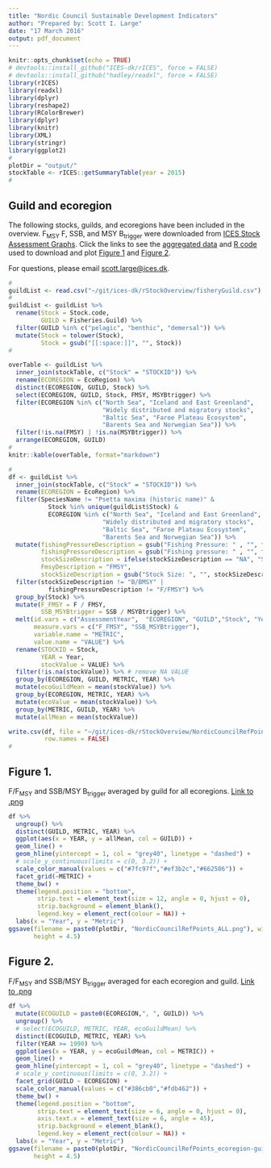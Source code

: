 ```yaml
---
title: "Nordic Council Sustainable Development Indicators"
author: "Prepared by: Scott I. Large"
date: "17 March 2016"
output: pdf_document
---
```


```r
knitr::opts_chunk$set(echo = TRUE)
# devtools::install_github("ICES-dk/rICES", force = FALSE)
# devtools::install_github("hadley/readxl", force = FALSE)
library(rICES)
library(readxl)
library(dplyr)
library(reshape2)
library(RColorBrewer)
library(dplyr)
library(knitr)
library(XML)
library(stringr)
library(ggplot2)
# 
plotDir = "output/"
stockTable <- rICES::getSummaryTable(year = 2015)
# 
```

## Guild and ecoregion

The following stocks, guilds, and ecoregions have been included in the overview. F~MSY~ F, SSB, and MSY B~trigger~ were downloaded from [ICES Stock Assessment Graphs](http://ices.dk/marine-data/tools/Pages/stock-assessment-graphs.aspx). Click the links to see the [aggregated data](https://github.com/ICES-dk/rStockOverview/blob/master/NordicCouncilRefPoints.csv) and [R code](https://github.com/ICES-dk/rStockOverview/blob/master/nordicIndicators.rmd) used to download and plot  [Figure 1](https://github.com/ICES-dk/rStockOverview/blob/master/output/NordicCouncilRefPoints_ALL.png) and [Figure 2](https://github.com/ICES-dk/rStockOverview/blob/master/output/NordicCouncilRefPoints_ecoregion-guild.png).

For questions, please email <A HREF="mailto:scott.large@ices.dk?subject=Nordic Council plots">scott.large@ices.dk</A>.

```r
# 
guildList <- read.csv("~/git/ices-dk/rStockOverview/fisheryGuild.csv")
# 
guildList <- guildList %>%
  rename(Stock = Stock.code,
         GUILD = Fisheries.Guild) %>%
  filter(GUILD %in% c("pelagic", "benthic", "demersal")) %>%
  mutate(Stock = tolower(Stock),
         Stock = gsub("[[:space:]]", "", Stock))
# 

overTable <- guildList %>%
  inner_join(stockTable, c("Stock" = "STOCKID")) %>%
  rename(ECOREGION = EcoRegion) %>%
  distinct(ECOREGION, GUILD, Stock) %>%
  select(ECOREGION, GUILD, Stock, FMSY, MSYBtrigger) %>%
  filter(ECOREGION %in% c("North Sea", "Iceland and East Greenland",
                          "Widely distributed and migratory stocks",
                          "Baltic Sea", "Faroe Plateau Ecosystem",
                          "Barents Sea and Norwegian Sea")) %>%
  filter(!is.na(FMSY) | !is.na(MSYBtrigger)) %>%
  arrange(ECOREGION, GUILD)
# 
knitr::kable(overTable, format="markdown")
```


```r
# 
df <- guildList %>%
  inner_join(stockTable, c("Stock" = "STOCKID")) %>%
  rename(ECOREGION = EcoRegion) %>%
  filter(SpeciesName != "Psetta maxima (historic name)" &
           Stock %in% unique(guildList$Stock) &
           ECOREGION %in% c("North Sea", "Iceland and East Greenland",
                          "Widely distributed and migratory stocks",
                          "Baltic Sea", "Faroe Plateau Ecosystem",
                          "Barents Sea and Norwegian Sea")) %>% 
  mutate(fishingPressureDescription = gsub("Fishing Pressure: " , "", fishingPressureDescription), 
         fishingPressureDescription = gsub("Fishing pressure: " , "", fishingPressureDescription),
         stockSizeDescription = ifelse(stockSizeDescription == "NA", "Stock Size: Relative", stockSizeDescription),
         FmsyDescription = "FMSY",
         stockSizeDescription = gsub("Stock Size: ", "", stockSizeDescription)) %>%
  filter(stockSizeDescription != "B/BMSY" |
           fishingPressureDescription != "F/FMSY") %>%
  group_by(Stock) %>%
  mutate(F_FMSY = F / FMSY,
         SSB_MSYBtrigger = SSB / MSYBtrigger) %>% 
  melt(id.vars = c("AssessmentYear",  "ECOREGION", "GUILD","Stock", "Year"),
       measure.vars = c("F_FMSY", "SSB_MSYBtrigger"),
       variable.name = "METRIC",
       value.name = "VALUE") %>%
  rename(STOCKID = Stock,
         YEAR = Year,
         stockValue = VALUE) %>%
  filter(!is.na(stockValue)) %>% # remove NA VALUE
  group_by(ECOREGION, GUILD, METRIC, YEAR) %>%
  mutate(ecoGuildMean = mean(stockValue)) %>%
  group_by(ECOREGION, METRIC, YEAR) %>%
  mutate(ecoValue = mean(stockValue)) %>%
  group_by(METRIC, GUILD, YEAR) %>%
  mutate(allMean = mean(stockValue))

write.csv(df, file = "~/git/ices-dk/rStockOverview/NordicCouncilRefPoints.csv",
          row.names = FALSE)
# 
```

## Figure 1. ## 

F/F~MSY~ and SSB/MSY B~trigger~ averaged by guild for all ecoregions. [Link to .png](https://github.com/ICES-dk/rStockOverview/blob/master/output/NordicCouncilRefPoints_ALL.png)

```r
df %>%
  ungroup() %>%
  distinct(GUILD, METRIC, YEAR) %>%
  ggplot(aes(x = YEAR, y = allMean, col = GUILD)) +
  geom_line() +
  geom_hline(yintercept = 1, col = "grey40", linetype = "dashed") +
  # scale_y_continuous(limits = c(0, 3.2)) +
  scale_color_manual(values = c("#7fc97f","#ef3b2c","#662506")) +
  facet_grid(~METRIC) +
  theme_bw() +
  theme(legend.position = "bottom",
        strip.text = element_text(size = 12, angle = 0, hjust = 0),
        strip.background = element_blank(),
        legend.key = element_rect(colour = NA)) +
  labs(x = "Year", y = "Metric")
ggsave(filename = paste0(plotDir, "NordicCouncilRefPoints_ALL.png"), width = 6.5,
       height = 4.5)
```
\pagebreak

## Figure 2. ##  

F/F~MSY~ and SSB/MSY B~trigger~ averaged for each ecoregion and guild. [Link to .png](https://github.com/ICES-dk/rStockOverview/blob/master/output/NordicCouncilRefPoints_ecoregion-guild.png)

```r

df %>%
  mutate(ECOGUILD = paste0(ECOREGION,", ", GUILD)) %>%
  ungroup() %>%
  # select(ECOGUILD, METRIC, YEAR, ecoGuildMean) %>%
  distinct(ECOGUILD, METRIC, YEAR) %>%
  filter(YEAR >= 1990) %>%
  ggplot(aes(x = YEAR, y = ecoGuildMean, col = METRIC)) +
  geom_line() +
  geom_hline(yintercept = 1, col = "grey40", linetype = "dashed") +
  # scale_y_continuous(limits = c(0, 3.2)) +
  facet_grid(GUILD ~ ECOREGION) +
  scale_color_manual(values = c("#386cb0","#fdb462")) +
  theme_bw() +
  theme(legend.position = "bottom",
        strip.text = element_text(size = 6, angle = 0, hjust = 0),
        axis.text.x = element_text(size = 6, angle = 45),
        strip.background = element_blank(),
        legend.key = element_rect(colour = NA)) +
  labs(x = "Year", y = "Metric")
ggsave(filename = paste0(plotDir, "NordicCouncilRefPoints_ecoregion-guild.png"), width = 6.5,
       height = 4.5)

```
